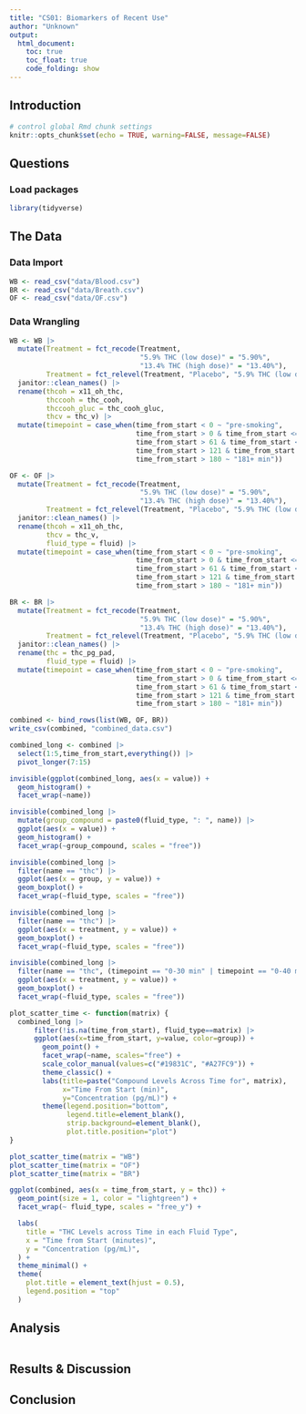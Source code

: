 ```yaml
---
title: "CS01: Biomarkers of Recent Use"
author: "Unknown"
output: 
  html_document:
    toc: true
    toc_float: true
    code_folding: show
---
```


## Introduction

```r
# control global Rmd chunk settings
knitr::opts_chunk$set(echo = TRUE, warning=FALSE, message=FALSE)
```

## Questions


### Load packages

```r
library(tidyverse)
```


## The Data


### Data Import

```r
WB <- read_csv("data/Blood.csv")
BR <- read_csv("data/Breath.csv")
OF <- read_csv("data/OF.csv")
```

### Data Wrangling

```r
WB <- WB |> 
  mutate(Treatment = fct_recode(Treatment, 
                                "5.9% THC (low dose)" = "5.90%",
                                "13.4% THC (high dose)" = "13.40%"),
         Treatment = fct_relevel(Treatment, "Placebo", "5.9% THC (low dose)")) |> 
  janitor::clean_names() |>
  rename(thcoh = x11_oh_thc,
         thccooh = thc_cooh,
         thccooh_gluc = thc_cooh_gluc,
         thcv = thc_v) |>
  mutate(timepoint = case_when(time_from_start < 0 ~ "pre-smoking",
                               time_from_start > 0 & time_from_start <= 60 ~ "0-60 min",
                               time_from_start > 61 & time_from_start <= 120 ~ "0-120 min",
                               time_from_start > 121 & time_from_start <= 180 ~ "0-180 min",
                               time_from_start > 180 ~ "181+ min"))

OF <- OF |> 
  mutate(Treatment = fct_recode(Treatment, 
                                "5.9% THC (low dose)" = "5.90%",
                                "13.4% THC (high dose)" = "13.40%"),
         Treatment = fct_relevel(Treatment, "Placebo", "5.9% THC (low dose)")) |> 
  janitor::clean_names() |>
  rename(thcoh = x11_oh_thc,
         thcv = thc_v,
         fluid_type = fluid) |>
  mutate(timepoint = case_when(time_from_start < 0 ~ "pre-smoking",
                               time_from_start > 0 & time_from_start <= 60 ~ "0-60 min",
                               time_from_start > 61 & time_from_start <= 120 ~ "0-120 min",
                               time_from_start > 121 & time_from_start <= 180 ~ "0-180 min",
                               time_from_start > 180 ~ "181+ min"))

BR <- BR |> 
  mutate(Treatment = fct_recode(Treatment, 
                                "5.9% THC (low dose)" = "5.90%",
                                "13.4% THC (high dose)" = "13.40%"),
         Treatment = fct_relevel(Treatment, "Placebo", "5.9% THC (low dose)")) |> 
  janitor::clean_names() |>
  rename(thc = thc_pg_pad,
         fluid_type = fluid) |>
  mutate(timepoint = case_when(time_from_start < 0 ~ "pre-smoking",
                               time_from_start > 0 & time_from_start <= 60 ~ "0-60 min",
                               time_from_start > 61 & time_from_start <= 120 ~ "0-120 min",
                               time_from_start > 121 & time_from_start <= 180 ~ "0-180 min",
                               time_from_start > 180 ~ "181+ min"))

combined <- bind_rows(list(WB, OF, BR))
write_csv(combined, "combined_data.csv")
```

```r
combined_long <- combined |> 
  select(1:5,time_from_start,everything()) |>
  pivot_longer(7:15)

invisible(ggplot(combined_long, aes(x = value)) + 
  geom_histogram() +
  facet_wrap(~name))

invisible(combined_long |>
  mutate(group_compound = paste0(fluid_type, ": ", name)) |>
  ggplot(aes(x = value)) + 
  geom_histogram() + 
  facet_wrap(~group_compound, scales = "free"))

invisible(combined_long |> 
  filter(name == "thc") |>
  ggplot(aes(x = group, y = value)) + 
  geom_boxplot() +
  facet_wrap(~fluid_type, scales = "free"))

invisible(combined_long |> 
  filter(name == "thc") |>
  ggplot(aes(x = treatment, y = value)) + 
  geom_boxplot() +
  facet_wrap(~fluid_type, scales = "free"))

invisible(combined_long |> 
  filter(name == "thc", (timepoint == "0-30 min" | timepoint == "0-40 min")) |>
  ggplot(aes(x = treatment, y = value)) + 
  geom_boxplot() +
  facet_wrap(~fluid_type, scales = "free"))

plot_scatter_time <- function(matrix) {
  combined_long |> 
      filter(!is.na(time_from_start), fluid_type==matrix) |>
      ggplot(aes(x=time_from_start, y=value, color=group)) + 
        geom_point() +
        facet_wrap(~name, scales="free") +
        scale_color_manual(values=c("#19831C", "#A27FC9")) +
        theme_classic() +
        labs(title=paste("Compound Levels Across Time for", matrix),
             x="Time From Start (min)",
             y="Concentration (pg/mL)") +
        theme(legend.position="bottom",
              legend.title=element_blank(),
              strip.background=element_blank(),
              plot.title.position="plot") 
}

plot_scatter_time(matrix = "WB")
plot_scatter_time(matrix = "OF")
plot_scatter_time(matrix = "BR")
```


```r
ggplot(combined, aes(x = time_from_start, y = thc)) +
  geom_point(size = 1, color = "lightgreen") +
  facet_wrap(~ fluid_type, scales = "free_y") +

  labs(
    title = "THC Levels across Time in each Fluid Type",
    x = "Time from Start (minutes)",
    y = "Concentration (pg/mL)",
  ) +
  theme_minimal() +
  theme(
    plot.title = element_text(hjust = 0.5),
    legend.position = "top"
  )
```



## Analysis

```r

```


## Results & Discussion 

## Conclusion
